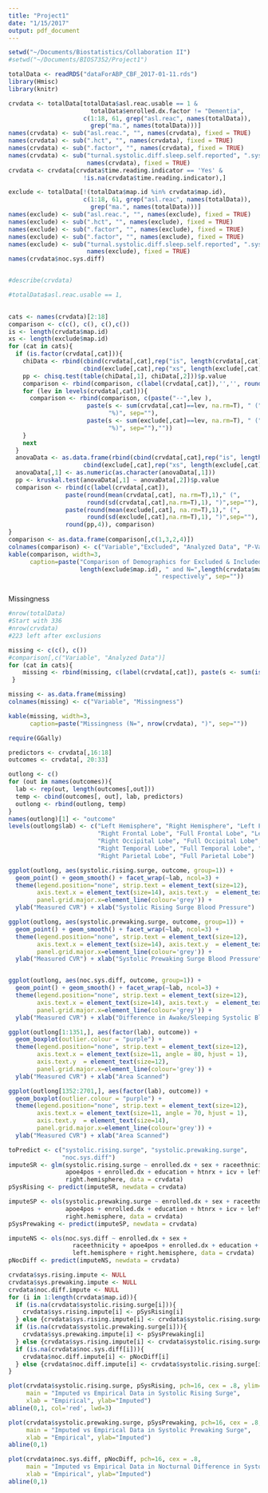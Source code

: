 ```yaml
---
title: "Project1"
date: "1/15/2017"
output: pdf_document
---
```


```r
setwd("~/Documents/Biostatistics/Collaboration II")
#setwd("~/Documents/BIOS7352/Project1")

totalData <- readRDS("dataForABP_CBF_2017-01-11.rds")
library(Hmisc)
library(knitr)

crvdata <- totalData[totalData$asl.reac.usable == 1 & 
                       totalData$enrolled.dx.factor != "Dementia",
                     c(1:18, 61, grep("asl.reac", names(totalData)),
                       grep("ma.", names(totalData)))]
names(crvdata) <- sub("asl.reac.", "", names(crvdata), fixed = TRUE)
names(crvdata) <- sub(".hct", "", names(crvdata), fixed = TRUE)
names(crvdata) <- sub(".factor", "", names(crvdata), fixed = TRUE)
names(crvdata) <- sub("turnal.systolic.diff.sleep.self.reported", ".sys.diff", 
                      names(crvdata), fixed = TRUE)
crvdata <- crvdata[crvdata$time.reading.indicator == 'Yes' &
                     !is.na(crvdata$time.reading.indicator),]

exclude <- totalData[!(totalData$map.id %in% crvdata$map.id),
                     c(1:18, 61, grep("asl.reac", names(totalData)),
                       grep("ma.", names(totalData)))]
names(exclude) <- sub("asl.reac.", "", names(exclude), fixed = TRUE)
names(exclude) <- sub(".hct", "", names(exclude), fixed = TRUE)
names(exclude) <- sub(".factor", "", names(exclude), fixed = TRUE)
names(exclude) <- sub(".factor", "", names(exclude), fixed = TRUE)
names(exclude) <- sub("turnal.systolic.diff.sleep.self.reported", ".sys.diff", 
                      names(exclude), fixed = TRUE)
names(crvdata$noc.sys.diff)


#describe(crvdata)

#totalData$asl.reac.usable == 1,
                     

cats <- names(crvdata)[2:18]
comparison <- c(c(), c(), c(),c())
is <- length(crvdata$map.id)
xs <- length(exclude$map.id)
for (cat in cats){
  if (is.factor(crvdata[,cat])){
    chiData <- rbind(cbind(crvdata[,cat],rep("is", length(crvdata[,cat]))),
                     cbind(exclude[,cat],rep("xs", length(exclude[,cat]))))
    pp <- chisq.test(table(chiData[,1], chiData[,2]))$p.value
    comparison <- rbind(comparison, c(label(crvdata[,cat]),'','', round(pp,4)))
    for (lev in levels(crvdata[,cat])){
      comparison <- rbind(comparison, c(paste("--",lev ), 
                      paste(s <- sum(crvdata[,cat]==lev, na.rm=T), " (", round(s*100/is),
                            "%)", sep=""),
                      paste(s <- sum(exclude[,cat]==lev, na.rm=T), " (", round(s*100/xs),
                            "%)", sep=""),""))
    }
    next
  }
  anovaData <- as.data.frame(rbind(cbind(crvdata[,cat],rep("is", length(crvdata[,cat]))),
                     cbind(exclude[,cat],rep("xs", length(exclude[,cat])))))
  anovaData[,1] <- as.numeric(as.character(anovaData[,1]))
  pp <- kruskal.test(anovaData[,1] ~ anovaData[,2])$p.value
  comparison <- rbind(c(label(crvdata[,cat]), 
                paste(round(mean(crvdata[,cat], na.rm=T),1)," (",
                      round(sd(crvdata[,cat],na.rm=T),1), ")",sep=""),
                paste(round(mean(exclude[,cat], na.rm=T),1)," (",
                      round(sd(exclude[,cat],na.rm=T),1), ")",sep=""),
                round(pp,4)), comparison)
}
comparison <- as.data.frame(comparison[,c(1,3,2,4)])
colnames(comparison) <- c("Variable","Excluded", "Analyzed Data", "P-Value")
kable(comparison, width=3, 
      caption=paste("Comparison of Demographics for Excluded & Included Data, w/ N=",
                    length(exclude$map.id), " and N=",length(crvdata$map.id),
                                         " respectively", sep=""))



```



Missingness
```r
#nrow(totalData)
#Start with 336
#nrow(crvdata)
#223 left after exclusions

missing <- c(c(), c())
#comparison[,c("Variable", "Analyzed Data")]
for (cat in cats){
    missing <- rbind(missing, c(label(crvdata[,cat]), paste(s <- sum(is.na(crvdata[,cat])), " (", round(s*100/is, 2), "%)", sep="")))          
 }   

missing <- as.data.frame(missing)
colnames(missing) <- c("Variable", "Missingness")

kable(missing, width=3, 
      caption=paste("Missingness (N=", nrow(crvdata), ")", sep=""))
```


```r
require(GGally)

predictors <- crvdata[,16:18]
outcomes <- crvdata[, 20:33]

outlong <- c()
for (out in names(outcomes)){
  lab <- rep(out, length(outcomes[,out]))
  temp <- cbind(outcomes[, out], lab, predictors)
  outlong <- rbind(outlong, temp)
}
names(outlong)[1] <- "outcome"
levels(outlong$lab) <- c("Left Hemisphere", "Right Hemisphere", "Left Frontal Lobe", 
                         "Right Frontal Lobe", "Full Frontal Lobe", "Left Occipital Lobe", 
                         "Right Occipital Lobe", "Full Occipital Lobe", "Left Temporal Lobe", 
                         "Right Temporal Lobe", "Full Temporal Lobe", "Left Parietal Lobe", 
                         "Right Parietal Lobe", "Full Parietal Lobe")

ggplot(outlong, aes(systolic.rising.surge, outcome, group=1)) +
  geom_point() + geom_smooth() + facet_wrap(~lab, ncol=3) + 
  theme(legend.position="none", strip.text = element_text(size=12), 
        axis.text.x = element_text(size=14), axis.text.y  = element_text(size=14),
        panel.grid.major.x=element_line(colour='grey')) +
  ylab("Measured CVR") + xlab("Systolic Rising Surge Blood Pressure")

ggplot(outlong, aes(systolic.prewaking.surge, outcome, group=1)) +
  geom_point() + geom_smooth() + facet_wrap(~lab, ncol=3) + 
  theme(legend.position="none", strip.text = element_text(size=12), 
        axis.text.x = element_text(size=14), axis.text.y  = element_text(size=14),
        panel.grid.major.x=element_line(colour='grey')) +
  ylab("Measured CVR") + xlab("Systolic Prewaking Surge Blood Pressure")


ggplot(outlong, aes(noc.sys.diff, outcome, group=1)) +
  geom_point() + geom_smooth() + facet_wrap(~lab, ncol=3) + 
  theme(legend.position="none", strip.text = element_text(size=12), 
        axis.text.x = element_text(size=14), axis.text.y  = element_text(size=14),
        panel.grid.major.x=element_line(colour='grey')) +
  ylab("Measured CVR") + xlab("Difference in Awake/Sleeping Systolic Blood Pressure")


```

```r
ggplot(outlong[1:1351,], aes(factor(lab), outcome)) +
  geom_boxplot(outlier.colour = "purple") + 
  theme(legend.position="none", strip.text = element_text(size=12), 
        axis.text.x = element_text(size=11, angle = 80, hjust = 1), 
        axis.text.y  = element_text(size=12),
        panel.grid.major.x=element_line(colour='grey')) +
  ylab("Measured CVR") + xlab("Area Scanned")

ggplot(outlong[1352:2701,], aes(factor(lab), outcome)) +
  geom_boxplot(outlier.colour = "purple") + 
  theme(legend.position="none", strip.text = element_text(size=12), 
        axis.text.x = element_text(size=11, angle = 70, hjust = 1), 
        axis.text.y  = element_text(size=14),
        panel.grid.major.x=element_line(colour='grey')) +
  ylab("Measured CVR") + xlab("Area Scanned")

```


```r
toPredict <- c("systolic.rising.surge", "systolic.prewaking.surge", 
               "noc.sys.diff")
imputeSR <- glm(systolic.rising.surge ~ enrolled.dx + sex + raceethnicity +
                apoe4pos + enrolled.dx + education + htnrx + icv + left.hemisphere + 
                right.hemisphere, data = crvdata)
pSysRising <- predict(imputeSR, newdata = crvdata)

imputeSP <- ols(systolic.prewaking.surge ~ enrolled.dx + sex + raceethnicity +
                apoe4pos + enrolled.dx + education + htnrx + icv + left.hemisphere + 
                right.hemisphere, data = crvdata)
pSysPrewaking <- predict(imputeSP, newdata = crvdata)

imputeNS <- ols(noc.sys.diff ~ enrolled.dx + sex + 
                  raceethnicity + apoe4pos + enrolled.dx + education + htnrx + icv +
                  left.hemisphere + right.hemisphere, data = crvdata)
pNocDiff <- predict(imputeNS, newdata = crvdata)

crvdata$sys.rising.impute <- NULL
crvdata$sys.prewaking.impute <- NULL
crvdata$noc.diff.impute <- NULL
for (i in 1:length(crvdata$map.id)){
  if (is.na(crvdata$systolic.rising.surge[i])){
    crvdata$sys.rising.impute[i] <- pSysRising[i]
  } else {crvdata$sys.rising.impute[i] <- crvdata$systolic.rising.surge[i]}
  if (is.na(crvdata$systolic.prewaking.surge[i])){
    crvdata$sys.prewaking.impute[i] <- pSysPrewaking[i]
  } else {crvdata$sys.rising.impute[i] <- crvdata$systolic.rising.surge[i]}
  if (is.na(crvdata$noc.sys.diff[i])){
    crvdata$noc.diff.impute[i] <- pNocDiff[i]
  } else {crvdata$noc.diff.impute[i] <- crvdata$systolic.rising.surge[i]}
}

plot(crvdata$systolic.rising.surge, pSysRising, pch=16, cex = .8, ylim=c(-25,45),
     main = "Imputed vs Empirical Data in Systolic Rising Surge", 
     xlab = "Empirical", ylab="Imputed")
abline(0,1, col='red', lwd=3)

plot(crvdata$systolic.prewaking.surge, pSysPrewaking, pch=16, cex = .8,
     main = "Imputed vs Empirical Data in Systolic Prewaking Surge", 
     xlab = "Empirical", ylab="Imputed")
abline(0,1)

plot(crvdata$noc.sys.diff, pNocDiff, pch=16, cex = .8,
     main = "Imputed vs Empirical Data in Nocturnal Difference in Systolic", 
     xlab = "Empirical", ylab="Imputed")
abline(0,1)


```
